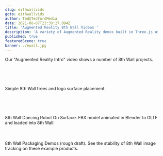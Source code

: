 ```yaml
---
slug: eithwallvids
goto: eithwallvids
author: Ted@TedfordMedia
date: 2021-08-07T23:30:27.094Z
title: 'Augmented Reality 8th Wall Videos '
description: 'A variety of Augmented Reality demos built in Three.js using 8th Wall'
published: true 
featuredScene: true
banner: ./ewall.jpg  
---
```


<Layout>
Our "Augmented Reality Intro" video shows a number of 8th Wall projects.     
<br /><br />

<YouTube youTubeId="-PWOMJwH_3g" />
</Layout>  

<br /><br />

<Layout>
Simple 8th Wall trees and logo surface placement 
<br /><br />

<YouTube youTubeId="VAZ6KZxHVJU" />
</Layout>  

<br /><br />

<Layout>
8th Wall Dancing Robot On Surface.  FBX model animated in Blender to GLTF and loaded into 8th Wall
<br /><br />

<YouTube youTubeId="b2k9m-v2Zuo" />
</Layout>  
<br /><br />

<Layout>
8th Wall Packaging Demos (rough draft).  See the stability of 8th Wall image tracking on these example products.
<br /><br />

<YouTube youTubeId="shyPRyumx1A" />
</Layout>  



 
 
 